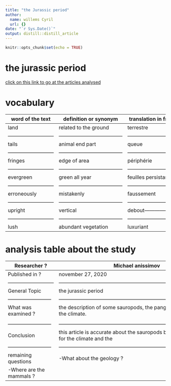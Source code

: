 ```yaml
---
title: "the Jurassic period"
author:
  name: willems Cyril
  url: {}
date: "`r Sys.Date()`"
output: distill::distill_article
---
```


```r
knitr::opts_chunk$set(echo = TRUE)
```

# the jurassic period #

[click on this link to go at the articles analysed](https://www.wise-geek.com/what-was-the-jurassic-period.htm#:~:text=Last%20Modified%20Date%3A%20November%2027%2C%202020%20The%20Jurassic,million%20years%20ago%20to%20145%20million%20years%20ago.)

# vocabulary #

word of the text           |        definition or synonym         |       translation in french    |
---------------------------|--------------------------------------|--------------------------------|
land                       |        related to the ground         |       terrestre                |
---------------------------|--------------------------------------|--------------------------------|
tails                      |        animal end part               |       queue                    |
---------------------------|--------------------------------------|--------------------------------|
fringes                    |        edge of area                  |       périphérie               |
---------------------------|--------------------------------------|--------------------------------|
evergreen                  |        green all year                |      feuilles persistantes     |
---------------------------|--------------------------------------|--------------------------------|
erroneously                |        mistakenly                    |      faussement                |
---------------------------|--------------------------------------|--------------------------------|
upright                    |        vertical                      |      debout--------------------|
---------------------------|--------------------------------------|--------------------------------|
lush                       |        abundant vegetation           |      luxuriant                 |


# analysis table about the study #

Researcher ?               |    Michael anissimov
 --------------------------|-------------------------------------------------------------------------------------------
 Published in ?            |     november 27, 2020
---------------------------|-------------------------------------------------------------------------------------------
 General Topic             |     the jurassic period
 --------------------------|-------------------------------------------------------------------------------------------
 What was examined ?       | the description of some sauropods, the pangea at this time and the climate.
                           | 
 --------------------------|-------------------------------------------------------------------------------------------
 Conclusion                | this article is accurate about the sauropods but is too much light for the climate and the                            | birds.
 --------------------------|-------------------------------------------------------------------------------------------
 remaining questions       | -What about the geology ? 
                           | -Where are the mammals ? 

